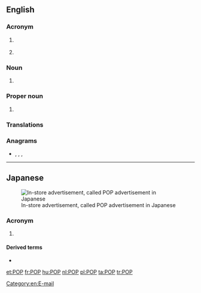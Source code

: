 {{also|pop|Pop|pöp}}
==English==

===Acronym===
{{rfc-header|Acronym}}
{{en-acronym}}

# {{lb|en|telecommunications}} {{acronym of|[[point]] of [[presence]]|lang=en}}
# {{lb|en|trade}} {{acronym of|{{w|Point of Purchase}}|lang=en}}

===Noun===
{{en-noun}}

# {{lb|en|weather}} {{acronym of|[[probability]] of [[precipitation]]|lang=en}}

===Proper noun===
{{en-proper-noun}}

# {{lb|en|Internet}} {{acronym of|{{w|Post Office Protocol}}|lang=en}}

===Translations===


===Anagrams===
* {{l|en|OPP}}, {{l|en|opp}}, {{l|en|opp.}}, {{l|en|PPO}}

[[Category:en:E-mail]]

----

==Japanese==
[[File:セット値引き.jpg|thumbnail|In-store advertisement, called POP advertisement in Japanese]]

===Acronym===
{{rfc-header|Acronym}}
{{ja-pos|ポップ|acronym}}

# {{lb|ja|trade}} {{acronym of|lang=ja|{{w|lang=ja|POP広告|Point of Purchase}}||in-store advertisement}}

====Derived terms====
* {{ja-l|POP広告|ポップこうこく|poppu kōkoku}}

[[et:POP]]
[[fr:POP]]
[[hu:POP]]
[[nl:POP]]
[[pl:POP]]
[[ta:POP]]
[[tr:POP]]